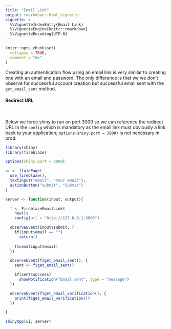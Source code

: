 ```yaml
---
title: "Email Link"
output: rmarkdown::html_vignette
vignette: >
  %\VignetteIndexEntry{Email Link}
  %\VignetteEngine{knitr::rmarkdown}
  %\VignetteEncoding{UTF-8}
---
```


```r
knitr::opts_chunk$set(
  collapse = TRUE,
  comment = "#>"
)
```

Creating an authentication flow using an email link is very similar to creating one with an email and password. The only difference is that we we don't observe for successful account creation but successful email sent with the `get_email_sent` method.

<div class="alert alert-warning">
<h4>Redirect URL</h4>
<p style="color:white;">Note that you have to specify the redirect URL in your config.</p>
</div>

Below we force shiny to run on port 3000 so we can reference the redirect URL in the `config` which is mandatory as the email link must obviously a link back to your application; `options(shiny.port = 3000)` is not necessary in prod. 

```r
library(shiny)
library(fireblaze)

options(shiny.port = 3000) 

ui <- fluidPage(
  use_fireblaze(),
  textInput("email", "Your email"),
  actionButton("submit", "Submit")
)

server <- function(input, output){

  f <- FireblazeEmailLink$
    new()$
    config(url = "http://127.0.0.1:3000")

  observeEvent(input$submit, {
    if(input$email == "")
      return()
    
    f$send(input$email)
  })

  observeEvent(f$get_email_sent(), {
    sent <- f$get_email_sent()

    if(sent$success)
      showNotification("Email sent", type = "message")
  })

  observeEvent(f$get_email_verification(), {
    print(f$get_email_verification())
  })

}

shinyApp(ui, server)
```